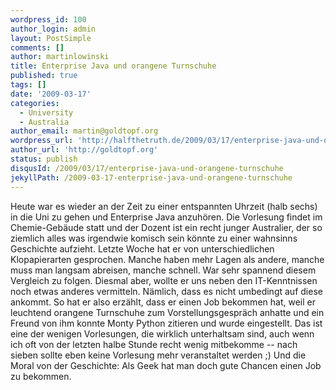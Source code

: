 ```yaml
---
wordpress_id: 100
author_login: admin
layout: PostSimple
comments: []
author: martinlowinski
title: Enterprise Java und orangene Turnschuhe
published: true
tags: []
date: '2009-03-17'
categories:
  - University
  - Australia
author_email: martin@goldtopf.org
wordpress_url: 'http://halfthetruth.de/2009/03/17/enterprise-java-und-orangene-turnschuhe/'
author_url: 'http://goldtopf.org'
status: publish
disqusId: /2009/03/17/enterprise-java-und-orangene-turnschuhe
jekyllPath: /2009-03-17-enterprise-java-und-orangene-turnschuhe
---
```


Heute war es wieder an der Zeit zu einer entspannten Uhrzeit (halb sechs) in die Uni zu gehen und Enterprise Java anzuh&ouml;ren. Die Vorlesung findet im Chemie-Geb&auml;ude statt und der Dozent ist ein recht junger Australier, der so ziemlich alles was irgendwie komisch sein k&ouml;nnte zu einer wahnsinns Geschichte aufzieht. Letzte Woche hat er von unterschiedlichen Klopapierarten gesprochen. Manche haben mehr Lagen als andere, manche muss man langsam abreisen, manche schnell. War sehr spannend diesem Vergleich zu folgen.
Diesmal aber, wollte er uns neben den IT-Kenntnissen noch etwas anderes vermitteln. N&auml;mlich, dass es nicht umbedingt auf diese ankommt. So hat er also erz&auml;hlt, dass er einen Job bekommen hat, weil er leuchtend orangene Turnschuhe zum Vorstellungsgespr&auml;ch anhatte und ein Freund von ihm konnte Monty Python zitieren und wurde eingestellt.
Das ist eine der wenigen Vorlesungen, die wirklich unterhaltsam sind, auch wenn ich oft von der letzten halbe Stunde recht wenig mitbekomme -- nach sieben sollte eben keine Vorlesung mehr veranstaltet werden ;) Und die Moral von der Geschichte: Als Geek hat man doch gute Chancen einen Job zu bekommen.
